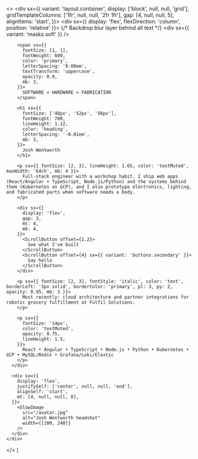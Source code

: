 
  <>
    <div sx={{
      variant: 'layout.container',
      display: ['block', null, null, 'grid'],
      gridTemplateColumns: ['1fr', null, null, '2fr 1fr'],
      gap: [4, null, null, 5],
      alignItems: 'start',
    }}>
      <div sx={{ display: 'flex', flexDirection: 'column', position: 'relative' }}>
        {/* Backdrop blur layer behind all text */}
        <div sx={{ variant: 'masks.soft' }} />

        <span sx={{
          fontSize: [1, 1],
          fontWeight: 600,
          color: 'primary',
          letterSpacing: '0.08em',
          textTransform: 'uppercase',
          opacity: 0.9,
          mb: 3,
        }}>
          SOFTWARE × HARDWARE × FABRICATION
        </span>

        <h1 sx={{
          fontSize: ['48px', '52px', '56px'],
          fontWeight: 700,
          lineHeight: 1.12,
          color: 'heading',
          letterSpacing: '-0.01em',
          mb: 3,
        }}>
          Josh Wentworth
        </h1>

        <p sx={{ fontSize: [2, 3], lineHeight: 1.65, color: 'textMuted', maxWidth: '64ch', mb: 4 }}>
          Full-stack engineer with a workshop habit. I ship web apps (React/Angular + TypeScript, Node.js/Python) and the systems behind them (Kubernetes on GCP), and I also prototype electronics, lighting, and fabricated parts when software needs a body.
        </p>

        <div sx={{
          display: 'flex',
          gap: 3,
          mt: 4,
          mb: 4,
        }}>
          <ScrollButton offset={1.2}>
            See what I've built
          </ScrollButton>
          <ScrollButton offset={4} sx={{ variant: 'buttons.secondary' }}>
            Say hello
          </ScrollButton>
        </div>

        <p sx={{ fontSize: [2, 3], fontStyle: 'italic', color: 'text', borderLeft: '3px solid', borderColor: 'primary', pl: 3, py: 2, opacity: 0.95, mb: 3 }}>
          Most recently: cloud architecture and partner integrations for robotic grocery fulfillment at Fulfil Solutions.
        </p>

        <p sx={{
          fontSize: '14px',
          color: 'textMuted',
          opacity: 0.75,
          lineHeight: 1.5,
        }}>
          React • Angular • TypeScript • Node.js • Python • Kubernetes • GCP • MySQL/Redis • Grafana/Loki/Elastic
        </p>
      </div>

      <div sx={{
        display: 'flex',
        justifySelf: ['center', null, null, 'end'],
        alignSelf: 'start',
        mt: [4, null, null, 0],
      }}>
        <GlowImage
          src="/avatar.jpg"
          alt="Josh Wentworth headshot"
          width={[200, 240]}
        />
      </div>
    </div>

  </>
)
